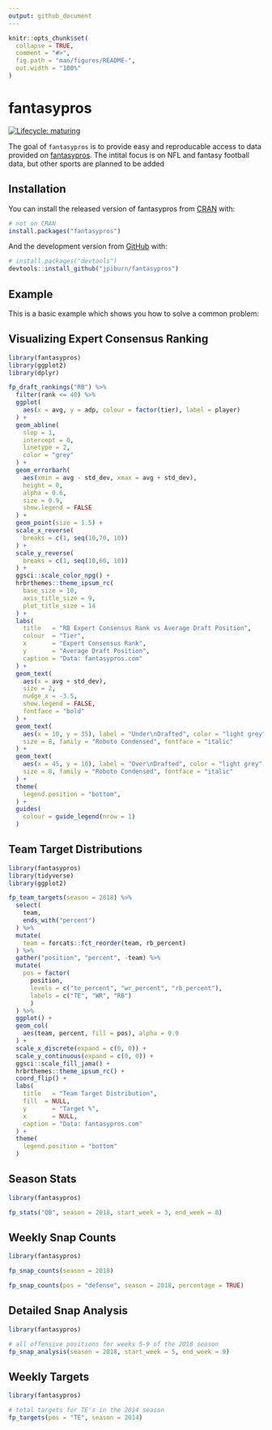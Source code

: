 ```yaml
---
output: github_document
---
```


<!-- README.md is generated from README.Rmd. Please edit that file -->

```r
knitr::opts_chunk$set(
  collapse = TRUE,
  comment = "#>",
  fig.path = "man/figures/README-",
  out.width = "100%"
)
```
# fantasypros

<!-- badges: start -->
[![Lifecycle: maturing](https://img.shields.io/badge/lifecycle-maturing-blue.svg)](https://www.tidyverse.org/lifecycle/#maturing)
<!-- badges: end -->

The goal of `fantasypros` is to provide easy and reproducable access to data
provided on [fantasypros](https://www.fantasypros.com). The intital focus is on
NFL and fantasy football data, but other sports are planned to be added

## Installation

You can install the released version of fantasypros from [CRAN](https://CRAN.R-project.org) with:

``` r
# not on CRAN
install.packages("fantasypros")
```

And the development version from [GitHub](https://github.com/) with:

``` r
# install.packages("devtools")
devtools::install_github("jpiburn/fantasypros")
```
## Example

This is a basic example which shows you how to solve a common problem:

## Visualizing Expert Consensus Ranking
```r
library(fantasypros)
library(ggplot2)
library(dplyr)

fp_draft_rankings("RB") %>%
  filter(rank <= 40) %>%
  ggplot(
    aes(x = avg, y = adp, colour = factor(tier), label = player)
  ) +
  geom_abline(
    slop = 1, 
    intercept = 0,
    linetype = 2,
    color = "grey"
  ) +
  geom_errorbarh(
    aes(xmin = avg - std_dev, xmax = avg + std_dev), 
    height = 0, 
    alpha = 0.6, 
    size = 0.9,  
    show.legend = FALSE
  ) +
  geom_point(size = 1.5) +
  scale_x_reverse(
    breaks = c(1, seq(10,70, 10))
  ) +
  scale_y_reverse(
    breaks = c(1, seq(10,60, 10))
  ) +
  ggsci::scale_color_npg() +
  hrbrthemes::theme_ipsum_rc(
    base_size = 10, 
    axis_title_size = 9,
    plot_title_size = 14
  ) +
  labs(
    title   = "RB Expert Consensus Rank vs Average Draft Position",
    colour  = "Tier",
    x       = "Expert Consensus Rank",
    y       = "Average Draft Position",
    caption = "Data: fantasypros.com"
  ) + 
  geom_text(
    aes(x = avg + std_dev), 
    size = 2, 
    nudge_x = -3.5, 
    show.legend = FALSE,
    fontface = "bold"
  ) +
  geom_text(
    aes(x = 10, y = 35), label = "Under\nDrafted", color = "light grey", 
    size = 8, family = "Roboto Condensed", fontface = "italic"
  ) +
  geom_text(
    aes(x = 45, y = 10), label = "Over\nDrafted", color = "light grey", 
    size = 8, family = "Roboto Condensed", fontface = "italic"
  ) +
  theme(
    legend.position = "bottom",
  ) +
  guides(
    colour = guide_legend(nrow = 1)
  )
```


## Team Target Distributions
```r
library(fantasypros)
library(tidyverse)
library(ggplot2)

fp_team_targets(season = 2018) %>%
  select(
    team, 
    ends_with("percent")
  ) %>%
  mutate(
    team = forcats::fct_reorder(team, rb_percent)
  ) %>%
  gather("position", "percent", -team) %>%
  mutate(
    pos = factor(
      position, 
      levels = c("te_percent", "wr_percent", "rb_percent"), 
      labels = c("TE", "WR", "RB")
      )
  ) %>%
  ggplot() +
  geom_col(
    aes(team, percent, fill = pos), alpha = 0.9
  ) +
  scale_x_discrete(expand = c(0, 0)) +
  scale_y_continuous(expand = c(0, 0)) +
  ggsci::scale_fill_jama() +
  hrbrthemes::theme_ipsum_rc() + 
  coord_flip() +
  labs(
    title   = "Team Target Distribution",
    fill  = NULL,
    y       = "Target %",
    x       = NULL,
    caption = "Data: fantasypros.com"
  ) +
  theme(
    legend.position = "bottom"
  )
```

## Season Stats
```r
library(fantasypros)

fp_stats("QB", season = 2018, start_week = 3, end_week = 8)

```


## Weekly Snap Counts
```r
library(fantasypros)

fp_snap_counts(season = 2018)

fp_snap_counts(pos = "defense", season = 2018, percentage = TRUE)

```


## Detailed Snap Analysis
```r
library(fantasypros)

# all offensive positions for weeks 5-9 of the 2018 season
fp_snap_analysis(season = 2018, start_week = 5, end_week = 9)
```

## Weekly Targets
```r
library(fantasypros)

# total targets for TE's in the 2014 season
fp_targets(pos = "TE", season = 2014)
```
